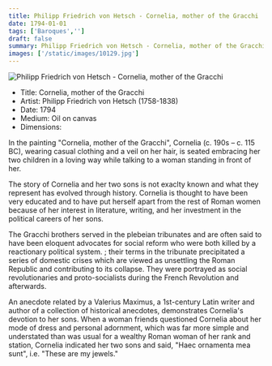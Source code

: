 ```yaml
---
title: Philipp Friedrich von Hetsch - Cornelia, mother of the Gracchi
date: 1794-01-01
tags: ['Baroques','']
draft: false
summary: Philipp Friedrich von Hetsch - Cornelia, mother of the Gracchi
images: ['/static/images/10129.jpg']
---
```


![Philipp Friedrich von Hetsch - Cornelia, mother of the Gracchi](/static/images/10129.jpg)

* Title: Cornelia, mother of the Gracchi
* Artist: Philipp Friedrich von Hetsch (1758-1838)
* Date: 1794
* Medium: Oil on canvas
* Dimensions: 

In the painting "Cornelia, mother of the Gracchi", Cornelia (c. 190s – c. 115 BC), wearing casual clothing and a veil on her hair, is seated embracing her two children in a loving way while talking to a woman standing in front of her. 

The story of Cornelia and her two sons is not exaclty known and what they represent has evolved through history. Cornelia is thought to have been very educated and to have put herself apart from the rest of Roman women because of her interest in literature, writing, and her investment in the political careers of her sons. 

The Gracchi brothers served in the plebeian tribunates and are often said to have been eloquent advocates for social reform who were both killed by a reactionary political system. ; their terms in the tribunate precipitated a series of domestic crises which are viewed as unsettling the Roman Republic and contributing to its collapse. They were  portrayed as social revolutionaries and proto-socialists during the French Revolution and afterwards.

An anecdote related by a Valerius Maximus, a 1st-century Latin writer and author of a collection of historical anecdotes, demonstrates Cornelia's devotion to her sons. When a woman friends questioned Cornelia about her mode of dress and personal adornment, which was far more simple and understated than was usual for a wealthy Roman woman of her rank and station, Cornelia indicated her two sons and said, "Haec ornamenta mea sunt", i.e. "These are my jewels."
